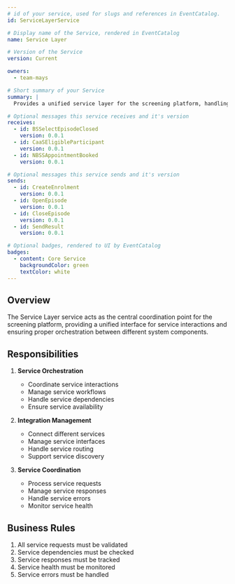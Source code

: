 ```yaml
---
# id of your service, used for slugs and references in EventCatalog.
id: ServiceLayerService

# Display name of the Service, rendered in EventCatalog
name: Service Layer

# Version of the Service
version: Current

owners:
  - team-mays

# Short summary of your Service
summary: |
  Provides a unified service layer for the screening platform, handling service orchestration, integration, and coordination between different system components.

# Optional messages this service receives and it's version
receives:
  - id: BSSelectEpisodeClosed
    version: 0.0.1
  - id: CaaSEligibleParticipant
    version: 0.0.1
  - id: NBSSAppointmentBooked
    version: 0.0.1

# Optional messages this service sends and it's version
sends:
  - id: CreateEnrolment
    version: 0.0.1
  - id: OpenEpisode
    version: 0.0.1
  - id: CloseEpisode
    version: 0.0.1
  - id: SendResult
    version: 0.0.1

# Optional badges, rendered to UI by EventCatalog
badges:
  - content: Core Service
    backgroundColor: green
    textColor: white
---
```


## Overview

The Service Layer service acts as the central coordination point for the screening platform, providing a unified interface for service interactions and ensuring proper orchestration between different system components.

## Responsibilities

1. **Service Orchestration**

   - Coordinate service interactions
   - Manage service workflows
   - Handle service dependencies
   - Ensure service availability

2. **Integration Management**

   - Connect different services
   - Manage service interfaces
   - Handle service routing
   - Support service discovery

3. **Service Coordination**
   - Process service requests
   - Manage service responses
   - Handle service errors
   - Monitor service health

## Business Rules

1. All service requests must be validated
2. Service dependencies must be checked
3. Service responses must be tracked
4. Service health must be monitored
5. Service errors must be handled

<NodeGraph />
